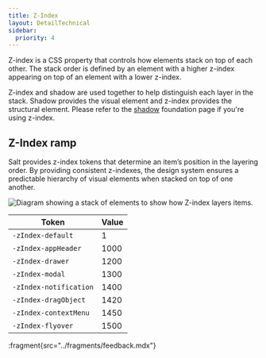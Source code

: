 ```yaml
---
title: Z-Index
layout: DetailTechnical
sidebar:
  priority: 4
---
```


Z-index is a CSS property that controls how elements stack on top of each other. The stack order is defined by an element with a higher z-index appearing on top of an element with a lower z-index.

Z-index and shadow are used together to help distinguish each layer in the stack. Shadow provides the visual element and z-index provides the structural element. Please refer to the [shadow](/salt/foundations/shadow) foundation page if you're using z-index.

## Z-Index ramp

Salt provides z-index tokens that determine an item’s position in the layering order. By providing consistent z-indexes, the design system ensures a predictable hierarchy of visual elements when stacked on top of one another.

<Image
  src="/img/foundations/z-index.png"
  alt="Diagram showing a stack of elements to show how Z-index layers items."
/>

| Token                  | Value |
| ---------------------- | ----- |
| `-zIndex-default`      | 1     |
| `-zIndex-appHeader`    | 1000  |
| `-zIndex-drawer`       | 1200  |
| `-zIndex-modal`        | 1300  |
| `-zIndex-notification` | 1400  |
| `-zIndex-dragObject`   | 1420  |
| `-zIndex-contextMenu`  | 1450  |
| `-zIndex-flyover`      | 1500  |

:fragment{src="../fragments/feedback.mdx"}
